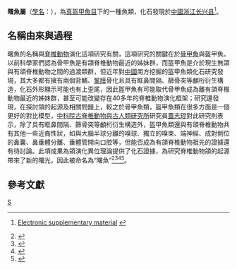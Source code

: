 {{Automatic Taxobox
| taxon = Shuyu
| authority = 
| fossil_range = {{fossilrange|430|426.2}}[[志留紀|志留紀]]
| type_species = '''浙江曙魚<br>''Shuyu zhejianensis'''''
| type_species_authority = （Pan, 1986）
| synonyms = 
* ''Sinogaleaspis zhejiangensis''<br><small>Pan, 1986<br/></small>
}}

'''曙魚屬'''（[[學名|學名]]：''{{lang|la|Shuyu}}''），為[[真盔甲魚目|真盔甲魚目]]下的一種魚類，化石發現於[[中國大陸|中國]][[浙江|浙江]][[长兴县|长兴县]]<ref name=Shuyu>{{cite journal |authors=Zhikun Gai, Philip C. J. Donoghue, Min Zhu, Philippe Janvier and Marco Stampanoni |year=2011 |title=Fossil jawless fish from China foreshadows early jawed vertebrate anatomy |url=http://www.nature.com/nature/journal/v476/n7360/full/nature10276.html#/supplementary-information |journal=Nature |volume=476 |date=2011-08-18 |pages=324–327 |doi=10.1038/nature10276 }} [http://www.nature.com/nature/journal/v476/n7360/extref/nature10276-s1.pdf Electronic supplementary material] {{Wayback|url=http://www.nature.com/nature/journal/v476/n7360/extref/nature10276-s1.pdf |date=20131019043657 }}</ref>。

== 名稱由來與過程 ==
曙魚的名稱與[[脊椎動物|脊椎動物]]演化這項研究有關，這項研究的關鍵在於[[骨甲魚綱|骨甲魚]]與盔甲魚。以前科學家們認為骨甲魚是有頜脊椎動物最近的姊妹群，而盔甲魚是介於現生無頜與有頜脊椎動物之間的過渡類群，但近年對[[中國大陸|中國]]南方挖掘的盔甲魚類化石研究發現，其大多都有擁有兩個背鰭、[[鞏膜|鞏膜]]骨化且具有眶鼻間隔、篩骨突等顱桁衍生構造，化石外形顯示可能也有上歪尾，因此盔甲魚有可能取代骨甲魚成為離有頜脊椎動物最近的姊妹群，甚至可能改變存在40多年的脊椎動物演化框架；研究還發現，在探討頜的起源及相關問題上，較之於骨甲魚類，盔甲魚類在很多方面是一個更好的對比模型，[[中國科學院|中科院]][[古脊椎動物與古人類研究所|古脊椎動物與古人類研究所]]研究員[[蓋志琨|蓋志琨]]對此研究則表示，除了具有眶鼻間隔、篩骨突等顱桁衍生構造外，盔甲魚類還與有頜脊椎動物共有其他一些近裔性狀，如與大腦半球分離的嗅球、獨立的嗅束、端神經、成對側位的鼻囊、鼻垂體分離、垂體管開向口腔等，但能否成為有頜脊椎動物祖先的證據還有待討論。此項成果為頜演化異位理論提供了化石證據，為研究脊椎動物頜的起源帶來了新的曙光，因此被命名為“曙魚”<ref>{{cite news| url= http://lesv.ivpp.ac.cn/newspapers/view_item/all/190| work= 中國科學院脊椎動物進化系統學重點實驗室| title= 來自中國4億年前盔甲魚腦內顱的三維虛擬重建為頜的起源提供關鍵證據| date= 2012-08-29}}{{dead link|date=2018年3月 |bot=InternetArchiveBot |fix-attempted=yes }}</ref><ref>{{cite news| url=http://www.uua.cn/news/show-13995-1.html| work=化石網新聞中心| title=“曙魚”撼動脊椎動物演化| date=2012-08-29}}{{Dead link|date=2018年6月 |bot=InternetArchiveBot |fix-attempted=no }}</ref><ref>{{Cite web|url=http://www.ivpp.cas.cn/xwdt/kydt/201108/t20110818_3323621.html|title=中国4亿年前盔甲鱼脑内颅的三维虚拟重建为颌的起源提供关键证据----中国科学院古脊椎动物与古人类研究所|accessdate=2018-03-11|work=www.ivpp.cas.cn|archive-url=https://web.archive.org/web/20180311141311/http://www.ivpp.cas.cn/xwdt/kydt/201108/t20110818_3323621.html|archive-date=2018-03-11|dead-url=yes}}</ref><ref>{{Cite web|url=http://www.ivpp.cas.cn/xwdt/tpxw/201108/t20110819_3324087.html|title=曙鱼（Shuyu zhejiangensis），无颌类盔甲鱼脑内颅的三维虚拟重建为颌的起源提供关键证据----中国科学院古脊椎动物与古人类研究所|accessdate=2018-03-11|work=www.ivpp.cas.cn|archive-url=https://web.archive.org/web/20180311141526/http://www.ivpp.cas.cn/xwdt/tpxw/201108/t20110819_3324087.html|archive-date=2018-03-11|dead-url=yes}}</ref>。

== 參考文獻 ==
{{reflist}}

{{taxonbar}}
[[Category:志留紀魚類|S]]